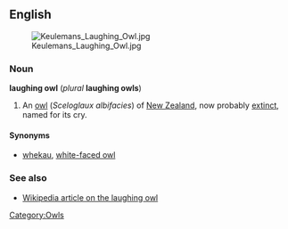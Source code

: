 ==English==
[[Image:Keulemans Laughing Owl.jpg|thumb]]
===Noun===
'''laughing owl''' (''plural'' '''laughing owls''')

#An [[owl]] (''Sceloglaux albifacies'') of [[New Zealand]], now probably [[extinct]], named for its cry.

====Synonyms====
*[[whekau]], [[white-faced owl]]

===See also===
*[[w:laughing owl|Wikipedia article on the laughing owl]]

[[Category:Owls]]